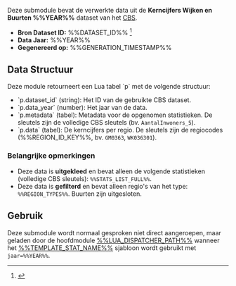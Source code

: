 {{Doc subpagina}}
Deze submodule bevat de verwerkte data uit de '''Kerncijfers Wijken en Buurten %%YEAR%%''' dataset van het [[CBS]].

* '''Bron Dataset ID:''' %%DATASET_ID%% <ref name="CBS_KWB%%YEAR%%">{{Citeer web|url=https://opendata.cbs.nl/statline/#/CBS/nl/dataset/%%DATASET_ID%%/table?dl=40544|titel=Kerncijfers Wijken en Buurten %%YEAR%%|uitgever=CBS}}</ref>
* '''Data Jaar:''' %%YEAR%%
* '''Gegenereerd op:''' %%GENERATION_TIMESTAMP%%

== Data Structuur ==
Deze module retourneert een Lua tabel `p` met de volgende structuur:
* `p.dataset_id` (string): Het ID van de gebruikte CBS dataset.
* `p.data_year` (number): Het jaar van de data.
* `p.metadata` (tabel): Metadata voor de opgenomen statistieken. De sleutels zijn de volledige CBS sleutels (bv. <code>AantalInwoners_5</code>).
* `p.data` (tabel): De kerncijfers per regio. De sleutels zijn de regiocodes (%%REGION_ID_KEY%%, bv. <code>GM0363</code>, <code>WK036301</code>).

=== Belangrijke opmerkingen ===
* Deze data is '''uitgekleed''' en bevat alleen de volgende statistieken (volledige CBS sleutels): <code>%%STATS_LIST_FULL%%</code>.
* Deze data is '''gefilterd''' en bevat alleen regio's van het type: <code>%%REGION_TYPES%%</code>. Buurten zijn uitgesloten.

== Gebruik ==
Deze submodule wordt normaal gesproken niet direct aangeroepen, maar geladen door de hoofdmodule [[%%LUA_DISPATCHER_PATH%%]] wanneer het [[%%TEMPLATE_STAT_PATH%%|%%TEMPLATE_STAT_NAME%%]] sjabloon wordt gebruikt met <code>jaar=%%YEAR%%</code>.

<includeonly>
<!-- Plaats categorieën specifiek voor deze datamodule hier, indien nodig -->
</includeonly>